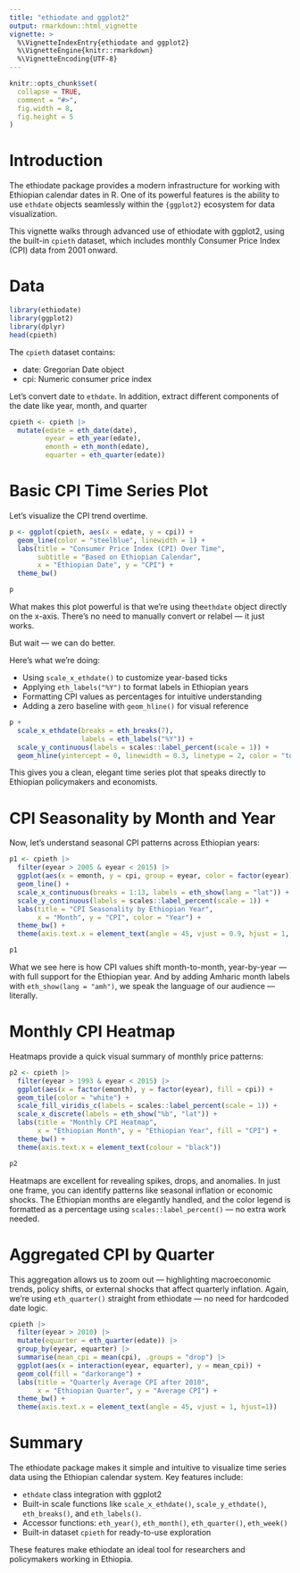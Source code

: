 ```yaml
---
title: "ethiodate and ggplot2"
output: rmarkdown::html_vignette
vignette: >
  %\VignetteIndexEntry{ethiodate and ggplot2}
  %\VignetteEngine{knitr::rmarkdown}
  %\VignetteEncoding{UTF-8}
---
```


```r
knitr::opts_chunk$set(
  collapse = TRUE,
  comment = "#>",
  fig.width = 8,
  fig.height = 5  
)
```


# Introduction

The ethiodate package provides a modern infrastructure for working with Ethiopian calendar dates in R. One of its powerful features is the ability to use `ethdate` objects seamlessly within the `{ggplot2}` ecosystem for data visualization.

This vignette walks through advanced use of ethiodate with ggplot2, using the built-in `cpieth` dataset, which includes monthly Consumer Price Index (CPI) data from 2001 onward.

# Data

```r
library(ethiodate)
library(ggplot2)
library(dplyr)
head(cpieth)
```

The `cpieth` dataset contains:

- date: Gregorian Date object
- cpi: Numeric consumer price index

Let’s convert date to `ethdate`. In addition, extract different components of the date like year, month, and quarter

```r
cpieth <- cpieth |>
  mutate(edate = eth_date(date),
         eyear = eth_year(edate),
         emonth = eth_month(edate),
         equarter = eth_quarter(edate))
```


# Basic CPI Time Series Plot

Let's visualize the CPI trend overtime.

```r
p <- ggplot(cpieth, aes(x = edate, y = cpi)) +
  geom_line(color = "steelblue", linewidth = 1) +
  labs(title = "Consumer Price Index (CPI) Over Time",
       subtitle = "Based on Ethiopian Calendar",
       x = "Ethiopian Date", y = "CPI") +
  theme_bw()

p
```

 What makes this plot powerful is that we're using the` ethdate` object directly on the x-axis. There’s no need to manually convert or relabel — it just works.

But wait — we can do better.

Here’s what we’re doing:

- Using `scale_x_ethdate()` to customize year-based ticks
- Applying `eth_labels("%Y")` to format labels in Ethiopian years
- Formatting CPI values as percentages for intuitive understanding
- Adding a zero baseline with `geom_hline()` for visual reference


```r
p + 
  scale_x_ethdate(breaks = eth_breaks(7),
                  labels = eth_labels("%Y")) + 
  scale_y_continuous(labels = scales::label_percent(scale = 1)) + 
  geom_hline(yintercept = 0, linewidth = 0.3, linetype = 2, color = "tomato")
```

This gives you a clean, elegant time series plot that speaks directly to Ethiopian policymakers and economists.


# CPI Seasonality by Month and Year

Now, let’s understand seasonal CPI patterns across Ethiopian years:

```r
p1 <- cpieth |> 
  filter(eyear > 2005 & eyear < 2015) |> 
  ggplot(aes(x = emonth, y = cpi, group = eyear, color = factor(eyear))) +
  geom_line() +
  scale_x_continuous(breaks = 1:13, labels = eth_show(lang = "lat")) +
  scale_y_continuous(labels = scales::label_percent(scale = 1)) +
  labs(title = "CPI Seasonality by Ethiopian Year",
       x = "Month", y = "CPI", color = "Year") +
  theme_bw() + 
  theme(axis.text.x = element_text(angle = 45, vjust = 0.9, hjust = 1, colour = "black"))

p1
```


What we see here is how CPI values shift month-to-month, year-by-year — with full support for the Ethiopian year. And by adding Amharic month labels with `eth_show(lang = "amh")`, we speak the language of our audience — literally.

# Monthly CPI Heatmap

Heatmaps provide a quick visual summary of monthly price patterns:

```r
p2 <- cpieth |> 
  filter(eyear > 1993 & eyear < 2015) |> 
  ggplot(aes(x = factor(emonth), y = factor(eyear), fill = cpi)) +
  geom_tile(color = "white") +
  scale_fill_viridis_c(labels = scales::label_percent(scale = 1)) +
  scale_x_discrete(labels = eth_show("%b", "lat")) +
  labs(title = "Monthly CPI Heatmap",
       x = "Ethiopian Month", y = "Ethiopian Year", fill = "CPI") +
  theme_bw() + 
  theme(axis.text.x = element_text(colour = "black"))

p2
```





Heatmaps are excellent for revealing spikes, drops, and anomalies. In just one frame, you can identify patterns like seasonal inflation or economic shocks. The Ethiopian months are elegantly handled, and the color legend is formatted as a percentage using `scales::label_percent()` — no extra work needed.

# Aggregated CPI by Quarter

This aggregation allows us to zoom out — highlighting macroeconomic trends, policy shifts, or external shocks that affect quarterly inflation. Again, we're using `eth_quarter()` straight from ethiodate — no need for hardcoded date logic.

```r
cpieth |>
  filter(eyear > 2010) |> 
  mutate(equarter = eth_quarter(edate)) |> 
  group_by(eyear, equarter) |>
  summarise(mean_cpi = mean(cpi), .groups = "drop") |> 
  ggplot(aes(x = interaction(eyear, equarter), y = mean_cpi)) +
  geom_col(fill = "darkorange") +
  labs(title = "Quarterly Average CPI after 2010",
       x = "Ethiopian Quarter", y = "Average CPI") +
  theme_bw() +
  theme(axis.text.x = element_text(angle = 45, vjust = 1, hjust=1))
```

# Summary

The ethiodate package makes it simple and intuitive to visualize time series data using the Ethiopian calendar system. Key features include:

- `ethdate` class integration with ggplot2
- Built-in scale functions like `scale_x_ethdate()`, `scale_y_ethdate()`, `eth_breaks()`, and `eth_labels()`.
- Accessor functions: `eth_year()`, `eth_month()`, `eth_quarter()`, `eth_week()`
- Built-in dataset `cpieth` for ready-to-use exploration

These features make ethiodate an ideal tool for researchers and policymakers working in Ethiopia.
